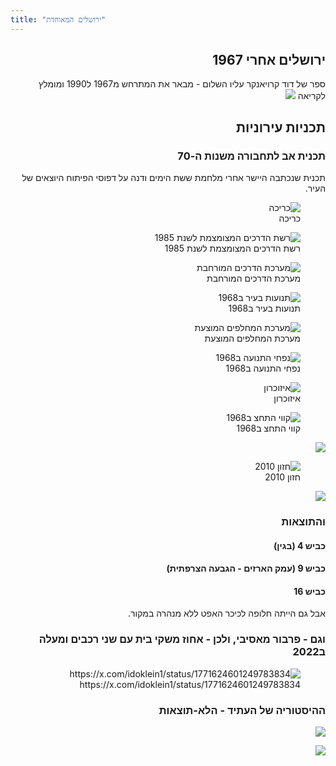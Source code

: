 ```yaml
---
title: "ירושלים המאוחדת"
---
```


::: {dir="rtl"}
## ירושלים אחרי 1967

ספר של דוד קרויאנקר עליו השלום - מבאר את המתרחש מ1967 ל1990 ומומלץ לקריאה ![](media/0770000139248_grande.webp)

## תכניות עירוניות

### תכנית אב לתחבורה משנות ה-70

תכנית שנכתבה היישר אחרי מלחמת ששת הימים ודנה על דפוסי הפיתוח היוצאים של העיר.

![כריכה](media/Screenshot%202025-10-20%20213812.png){fig-align="center"}
:::

::: {dir="rtl"}
![רשת הדרכים המצומצמת לשנת 1985](images/paste-1.png){fig-align="center"}

![מערכת הדרכים המורחבת](images/paste-2.png){fig-align="center"}

![תנועות בעיר ב1968](images/paste-3.png){fig-align="center"}

![מערכת המחלפים המוצעת](images/paste-4.png)

![נפחי התנועה ב1968](images/paste-8.png)

![איזוכרון](images/paste-9.png)

![קווי התחצ ב1968](images/paste-10.png)

![](images/paste-11.png)

![חזון 2010](images/paste-12.png)

![](images/paste-13.png)

### והתוצאות

#### כביש 4 (בגין)

#### כביש 9 (עמק הארזים - הגבעה הצרפתית)

#### כביש 16

אבל גם הייתה חלופה לכיכר האפט ללא מנהרה במקור.

### וגם - פרבור מאסיבי, ולכן - אחוז משקי בית עם שני רכבים ומעלה ב2022

![https://x.com/idoklein1/status/1771624601249783834](images/paste-49.png)

### ההיסטוריה של העתיד - הלא-תוצאות

![](images/paste-50.png)

![](images/paste-71.png)
:::